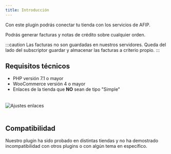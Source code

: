```yaml
---
title: Introducción
---
```



Con este plugin podrás conectar tu tienda con los servicios de AFIP.

Podrás generar facturas y notas de crédito sobre cualquier orden.

:::caution
Las facturas no son guardadas en nuestros servidores. Queda del lado del subscriptor guardar y almacenar las facturas a criterio propio.
:::

## Requisitos técnicos

- PHP versión 7.1 o mayor
- WooCommerce versión 4 o mayor
- Enlaces de la tienda que **NO** sean de tipo "Simple"

<Image src={settingPermalinks} style="margin: 20px auto;" alt="Ajustes enlaces" />

## Compatibilidad

Nuestro plugin ha sido probado en distintas tiendas y no ha demostrado incompatibilidad con otros plugins o con algún tema en específico.
